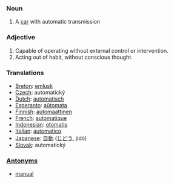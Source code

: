 ===Noun===
# A [[car]] with automatic transmission



===Adjective===
# Capable of operating without external control or intervention.
# Acting out of habit, without conscious thought.

=== Translations ===
*[[Breton]]: [[emlusk]]
*[[Czech]]:  automatický
*[[Dutch]]: [[automatisch]]
*[[Esperanto]]: [[aŭtomata]]
*[[Finnish]]: [[automaattinen]]
*[[French]]: [[automatique]]
*[[Indonesian]]: [[otomatis]]
*[[Italian]]: [[automatico]]
*[[Japanese]]: [[自動]] ([[じどう]], jidō)
*[[Slovak]]: automatický

===[[Antonym]]s===
*[[manual]]